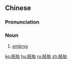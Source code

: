 ==Chinese==
{{zh-forms}}

===Pronunciation===
{{zh-pron
|m=pēitāi
|c=pui1 toi1
|mn=qz:pher-thai/tp,xm:phe-thai/kh,zz:phoe-thai
|cat=n
}}

===Noun===
{{zh-noun}}

# [[embryo]]

[[ko:胚胎]]
[[hu:胚胎]]
[[ru:胚胎]]
[[zh:胚胎]]